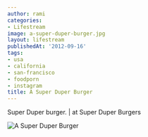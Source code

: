 ```yaml
---
author: rami
categories:
- Lifestream
image: a-super-duper-burger.jpg
layout: lifestream
publishedAt: '2012-09-16'
tags:
- usa
- california
- san-francisco
- foodporn
- instagram
title: A Super Duper Burger
---
```


Super Duper burger. | at Super Duper Burgers

![A Super Duper Burger](/assets/images/content/lifestream/)
